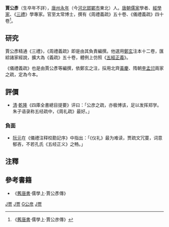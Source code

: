 {{儒学}}
'''賈公彥'''（生卒年不詳），[[洺州|唐州]][[永年|永年]]（今[[河北|河北]][[邯鄲市|邯鄲市]]東北）人。[[唐朝|唐朝]][[儒家|儒家]]學者、[[經學家|經學家]]、《[[三禮|三禮]]》學專家。官至太常博士，撰有《周禮義疏》五十卷、《儀禮義疏》四十卷<ref>《[[舊唐書|舊唐書]]·儒學上·賈公彦傳》</ref>。

== 研究 ==
賈公彥精通《三禮》，《周禮義疏》即是由其負責編撰。他選用[[鄭玄|鄭玄]]注本十二卷，匯綜諸家經說，擴大為《義疏》五十卷，體例上仿照《[[五經正義|五經正義]]》。

《儀禮義疏》也是由賈公彥等編撰，依鄭玄之注，採用北齊[[黃慶|黃慶]]、隋朝[[李孟愆|李孟愆]]兩家之疏，定為今本。

== 評價 ==
*[[清|清]]·[[乾隆|乾隆]]《四庫全書總目提要》评曰：「公彦之疏，亦极博该，足以发挥郑学。朱子语录称五经疏中，《周礼疏》最好。」

=== 負面 ===
*[[阮元|阮元]]在《儀禮注释校勘記序》中指出：「《仪礼》最为难读，贾疏文冗蔓，词意郁吝，不若孔氏《五经正义》之畅。」

== 注釋 ==
<div class="references-small">
<references />
</div>

== 參考書籍 ==
*《[[舊唐書|舊唐書]]·儒學上·賈公彥傳》

[[Category:生年不詳|J贾]]
[[Category:卒年不詳|J贾]]
[[Category:賈姓|G公彦]]
[[Category:唐朝經學家|J贾]]
